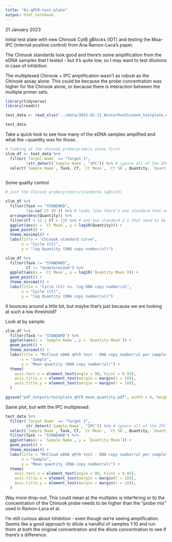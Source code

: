 ```yaml
---
title: "01-qPCR-test-plate"
output: html_notebook
---
```


21 January 2023


Initial test plate with new Chinook CytB gBlocks (IDT) and testing the Moa-IPC (internal positive control) from Ana Ramon-Laca's paper.

The Chinook standards look good and there's some amplification from the eDNA samples that I tested - but it's quite low, so I may want to test dilutions in case of inhibition.

The multiplexed Chinook + IPC amplification wasn't as robust as the Chinook assay alone. This could be because the probe concentration was higher for the Chinook alone, or because there is interaction between the multiple primer sets.

```r
library(tidyverse)
library(readxl)
```


```r
test_data <- read_xlsx("../data/2023-01-21_WinterRunChinook_testplate_export.xlsx", sheet = "Results", skip = 34)

test_data 
```


Take a quick look to see how many of the eDNA samples amplified and what the ~quantity was for those.

```r
# looking at the chinook probe/primers alone first
slim_df <- test_data %>%
  filter(`Target Name` == "Target 1",
         !str_detect(`Sample Name`, "IPC")) %>% # ignore all of the IPC standards
  select(`Sample Name`, Task, CT, `Ct Mean`, `Ct SD`, Quantity, `Quantity Mean`, `Quantity SD`)
  

```


Some quality control

```r
# just the Chinook probe/primers/standards (gBlock)

slim_df %>%
  filter(Task == "STANDARD", 
         !is.na(`Ct SD`)) %>% # looks like there's one standard that needs to be renamed appropriately to go with the IPC
  arrange(desc(Quantity)) %>% 
  filter(CT < 12 | CT > 13) %>% # and two standard 1's that need to be reassigned to the IPC
  ggplot(aes(x = `Ct Mean`, y = log10(Quantity))) +
  geom_point() +
  theme_minimal() +
  labs(title = "Chinook standard curve",
       x = "Cycle (Ct)",
       y = "log Quantity (DNA copy number/ul)")

```



```r
slim_df %>%
  filter(Task != "STANDARD",
         CT != "Undetermined") %>%
  ggplot(aes(x = `Ct Mean`, y = log10(`Quantity Mean`))) +
  geom_point() +
  theme_minimal() +
  labs(title = "Cycle (Ct) vs. log DNA copy number/ul",
       x = "Cycle (Ct)",
       y = "log Quantity (DNA copy number/ul)")

```

It bounces around a little bit, but maybe that's just because we are looking at such a low threshold? 


Look at by sample:

```r
slim_df %>%
  filter(Task != "STANDARD") %>%
  ggplot(aes(x = `Sample Name`, y = `Quantity Mean`)) +
  geom_point() +
  theme_minimal() +
  labs(title = "McCloud eDNA qPCR test - DNA copy number/ul per sample",
       x = "Sample",
       y = "Mean quantity (DNA copy number/ul)") +
  theme(
    axis.text.x = element_text(angle = 90, hjust = 0.95),
    axis.title.x = element_text(margin = margin(t = 10)),
    axis.title.y = element_text(margin = margin(r = 10)),
  )

ggsave("pdf_outputs/testplate_qPCR_mean_quantity.pdf", width = 6, height = 5)
```

Same plot, but with the IPC multiplexed:

```r
test_data %>%
  filter(`Target Name` == "Target 1",
         str_detect(`Sample Name`, "IPC")) %>% # ignore all of the IPC standards
  select(`Sample Name`, Task, CT, `Ct Mean`, `Ct SD`, Quantity, `Quantity Mean`, `Quantity SD`) %>%
  filter(Task != "STANDARD") %>%
  ggplot(aes(x = `Sample Name`, y = `Quantity Mean`)) +
  geom_point() +
  theme_minimal() +
  labs(title = "McCloud eDNA qPCR test - DNA copy number/ul per sample",
       x = "Sample",
       y = "Mean quantity (DNA copy number/ul)") +
  theme(
    axis.text.x = element_text(angle = 90, hjust = 0.95),
    axis.title.x = element_text(margin = margin(t = 10)),
    axis.title.y = element_text(margin = margin(r = 10)),
  )

```
Way more drop-out. This could mean a) the multiplex is interfering or b) the concentration of the Chinook probe needs to be higher than the "probe mix" used in Ramon-Laca et al.


I'm still curious about inhibition - even though we're seeing amplification. Seems like a good approach to dilute a handful of samples 1:10 and run them at both the original concentration and the dilute concentration to see if there's a difference.



